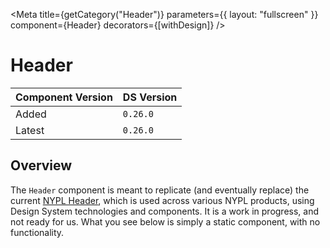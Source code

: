 

<Meta
  title={getCategory("Header")}
  parameters={{ layout: "fullscreen" }}
  component={Header}
  decorators={[withDesign]}
/>

# Header

| Component Version | DS Version |
| ----------------- | ---------- |
| Added             | `0.26.0`   |
| Latest            | `0.26.0`   |

## Overview

<Description of={Header} />

The `Header` component is meant to replicate (and eventually replace) the current
[NYPL Header](https://header.nypl.org/), which is used across various NYPL products,
using Design System technologies and components. It is a work in progress, and not
ready for us. What you see below is simply a static component, with no functionality.

<Canvas withToolbar>
  <Story name="Header">
    <Header />
  </Story>
</Canvas>
